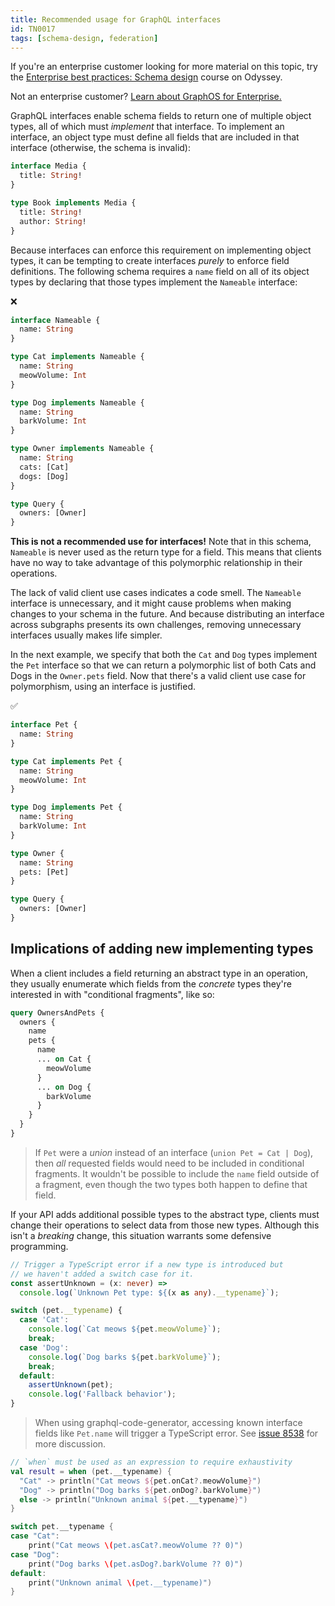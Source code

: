 ```yaml
---
title: Recommended usage for GraphQL interfaces
id: TN0017
tags: [schema-design, federation]
---
```


<Tip>

If you're an enterprise customer looking for more material on this topic, try the [Enterprise best practices: Schema design](https://www.apollographql.com/tutorials/schema-design-best-practices) course on Odyssey.

Not an enterprise customer? [Learn about GraphOS for Enterprise.](/graphos/enterprise)
</Tip>

GraphQL interfaces enable schema fields to return one of multiple object types, all of which must _implement_ that interface. To implement an interface, an object type must define all fields that are included in that interface (otherwise, the schema is invalid):

```graphql
interface Media {
  title: String!
}

type Book implements Media {
  title: String!
  author: String!
}
```

Because interfaces can enforce this requirement on implementing object types, it can be tempting to create interfaces _purely_ to enforce field definitions. The following schema requires a `name` field on all of its object types by declaring that those types implement the `Nameable` interface:

<p style="margin-bottom: 0;">❌</p>

```graphql
interface Nameable {
  name: String
}

type Cat implements Nameable {
  name: String
  meowVolume: Int
}

type Dog implements Nameable {
  name: String
  barkVolume: Int
}

type Owner implements Nameable {
  name: String
  cats: [Cat]
  dogs: [Dog]
}

type Query {
  owners: [Owner]
}
```

**This is not a recommended use for interfaces!** Note that in this schema, `Nameable` is never used as the return type for a field. This means that clients have no way to take advantage of this polymorphic relationship in their operations.

The lack of valid client use cases indicates a code smell. The `Nameable` interface is unnecessary, and it might cause problems when making changes to your schema in the future. And because distributing an interface across subgraphs presents its own challenges, removing unnecessary interfaces usually makes life simpler.

In the next example, we specify that both the `Cat` and `Dog` types implement the `Pet` interface so that we can return a polymorphic list of both Cats and Dogs in the `Owner.pets` field. Now that there's a valid client use case for polymorphism, using an interface is justified.

<p style="margin-bottom: 0;">✅</p>

```graphql
interface Pet {
  name: String
}

type Cat implements Pet {
  name: String
  meowVolume: Int
}

type Dog implements Pet {
  name: String
  barkVolume: Int
}

type Owner {
  name: String
  pets: [Pet]
}

type Query {
  owners: [Owner]
}
```

## Implications of adding new implementing types

When a client includes a field returning an abstract type in an operation, they usually enumerate which fields from the _concrete_ types they're interested in with "conditional fragments", like so:

```graphql
query OwnersAndPets {
  owners {
    name
    pets {
      name
      ... on Cat {
        meowVolume
      }
      ... on Dog {
        barkVolume
      }
    }
  }
}
```

> If `Pet` were a _union_ instead of an interface (`union Pet = Cat | Dog`), then _all_ requested fields would need to be included in conditional fragments. It wouldn't be possible to include the `name` field outside of a fragment, even though the two types both happen to define that field.

If your API adds additional possible types to the abstract type, clients must change their operations to select data from those new types. Although this isn't a _breaking_ change, this situation warrants some defensive programming.

```ts
// Trigger a TypeScript error if a new type is introduced but
// we haven't added a switch case for it.
const assertUnknown = (x: never) =>
  console.log(`Unknown Pet type: ${(x as any).__typename}`);

switch (pet.__typename) {
  case 'Cat':
    console.log(`Cat meows ${pet.meowVolume}`);
    break;
  case 'Dog':
    console.log(`Dog barks ${pet.barkVolume}`);
    break;
  default:
    assertUnknown(pet);
    console.log('Fallback behavior');
}
```

> When using graphql-code-generator, accessing known interface fields like `Pet.name` will trigger a TypeScript error. See [issue 8538](https://github.com/dotansimha/graphql-code-generator/issues/8538) for more discussion.

```kotlin
// `when` must be used as an expression to require exhaustivity
val result = when (pet.__typename) {
  "Cat" -> println("Cat meows ${pet.onCat?.meowVolume}")
  "Dog" -> println("Dog barks ${pet.onDog?.barkVolume}")
  else -> println("Unknown animal ${pet.__typename}")
}
```

```swift
switch pet.__typename {
case "Cat":
    print("Cat meows \(pet.asCat?.meowVolume ?? 0)")
case "Dog":
    print("Dog barks \(pet.asDog?.barkVolume ?? 0)")
default:
    print("Unknown animal \(pet.__typename)")
}
```
